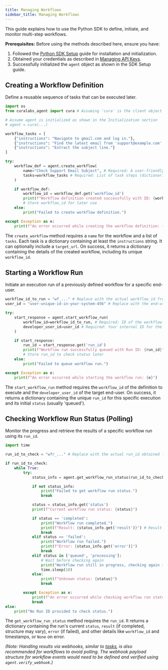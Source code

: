```yaml
---
title: Managing Workflows
sidebar_title: Managing Workflows
---
```


This guide explains how to use the Python SDK to define, initiate, and monitor multi-step workflows.

**Prerequisites:** Before using the methods described here, ensure you have:
1.  Followed the [Python SDK Setup](./sdk-setup.md) guide for installation and initialization.
2.  Obtained your credentials as described in [Managing API Keys](./managing-api-keys.md).
3.  Successfully initialized the `agent` object as shown in the SDK Setup guide.

## Creating a Workflow Definition

Define a reusable sequence of tasks that can be executed later.

```python
import os
from curalabs_agent import cura # Assuming 'cura' is the client object

# Assume agent is initialized as shown in the Initialization section
# agent = cura(...)

workflow_tasks = [
    {"instructions": "Navigate to gmail.com and log in."},
    {"instructions": "Find the latest email from 'support@example.com'."},
    {"instructions": "Extract the subject line."}
]

try:
    workflow_def = agent.create_workflow(
        name="Check Support Email Subject", # Required: A user-friendly name
        tasks=workflow_tasks # Required: List of task steps (dictionaries with 'instructions' and optional 'target_url')
    )

    if workflow_def:
        workflow_id = workflow_def.get('workflow_id')
        print(f"Workflow definition created successfully with ID: {workflow_id}")
        # Store workflow_id for later use
    else:
        print("Failed to create workflow definition.")

except Exception as e:
    print(f"An error occurred while creating the workflow definition: {e}")

```

The `create_workflow` method requires a `name` for the workflow and a list of `tasks`. Each task is a dictionary containing at least the `instructions` string. It can optionally include a `target_url`. On success, it returns a dictionary containing the details of the created workflow, including its unique `workflow_id`.

## Starting a Workflow Run

Initiate an execution run of a previously defined workflow for a specific end-user.

```python
workflow_id_to_run = "wf_..." # Replace with the actual workflow_id from create_workflow
user_id = "user-unique-id-in-your-system-456" # Replace with the end-user's ID in your system

try:
    start_response = agent.start_workflow_run(
        workflow_id=workflow_id_to_run, # Required: ID of the workflow to run
        developer_user_id=user_id # Required: Your internal ID for the end-user
    )

    if start_response:
        run_id = start_response.get('run_id')
        print(f"Workflow run successfully queued with Run ID: {run_id}")
        # Store run_id to check status later
    else:
        print("Failed to queue workflow run.")

except Exception as e:
    print(f"An error occurred while starting the workflow run: {e}")

```

The `start_workflow_run` method requires the `workflow_id` of the definition to execute and the `developer_user_id` of the target end-user. On success, it returns a dictionary containing the unique `run_id` for this specific execution and its initial `status` (usually 'queued').

## Checking Workflow Run Status (Polling)

Monitor the progress and retrieve the results of a specific workflow run using its `run_id`.

```python
import time

run_id_to_check = "wfr_..." # Replace with the actual run_id obtained from start_workflow_run

if run_id_to_check:
    while True:
        try:
            status_info = agent.get_workflow_run_status(run_id_to_check) # Required: ID of the run

            if not status_info:
                print("Failed to get workflow run status.")
                break

            status = status_info.get('status')
            print(f"Current workflow run status: {status}")

            if status == 'completed':
                print("Workflow run completed.")
                print(f"Result: {status_info.get('result')}") # Result structure may vary
                break
            elif status == 'failed':
                print("Workflow run failed.")
                print(f"Error: {status_info.get('error')}")
                break
            elif status in ['queued', 'processing']:
                # Wait before checking again
                print("Workflow run still in progress, checking again in 10 seconds...")
                time.sleep(10)
            else:
                print(f"Unknown status: {status}")
                break

        except Exception as e:
            print(f"An error occurred while checking workflow run status: {e}")
            break
else:
    print("No Run ID provided to check status.")

```

The `get_workflow_run_status` method requires the `run_id`. It returns a dictionary containing the run's current `status`, `result` (if completed, structure may vary), `error` (if failed), and other details like `workflow_id` and timestamps, or `None` on error.

*(Note: Handling results via webhooks, similar to [tasks](./tasks.md#handling-results-via-webhooks-recommended), is also recommended for workflows to avoid polling. The webhook payload structure for workflow events would need to be defined and verified using `agent.verify_webhook`.)*
